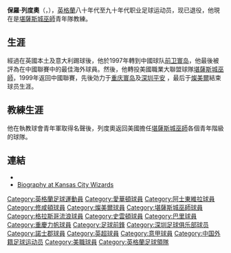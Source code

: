 {{Football player infobox 
|  playername = 列度奧
|  image    =  
|  fullname = Paul Rideout 
|  dateofbirth = {{birth date and age|df=yes|1964|08|14}} 
|  cityofbirth = 普利茅斯
|  countryofbirth = 英格蘭 
|  currentclub  =  
|  clubnumber =  
|  position = [[前鋒_(足球)|前鋒]] 
|  youthyears = 
|  youthclubs = 
|  years = 1980–83 <br> 1983–85 <br> 1985–88 <br> 1988–91 <br> 1990–91 <br> 1991 <br> 1992 <br> 1992–97 <br> 1997 <br> 1998–99 <br> 1999 <br> 2000 <br> 2000–02 
|  clubs = [[史雲頓|史雲頓]] <br> [[阿士東維拉|阿士東維拉]] <br> [[巴里|巴里]] <br> [[修咸頓|修咸頓]] <br> [[史雲頓|史雲頓]] (借用) <br> [[諾士郡|諾士郡]] <br> [[格拉斯哥流浪|格拉斯哥流浪]] <br> [[愛華頓|愛華頓]] <br> [[前卫寰岛|前卫寰岛]] <br> [[堪薩斯城巫師|堪薩斯城巫師]] <br> [[重庆寰岛|重庆寰岛]] <br> [[深圳平安|深圳平安]] <br> [[燦美爾|燦美爾]]
|  caps(goals) = {{0}}{{0}}95 (38) <br>{{0}}{{0}}54 (19) <br>{{0}}{{0}}99 (23) <br>{{0}}{{0}}75 (19) <br>{{0}}{{0}}{{0}}9 {{0}}(1) <br>{{0}}{{0}}11 {{0}}(3) <br>{{0}}{{0}}12 {{0}}(1) <br>{{0}}111 (29) <br>{{0}}{{0}}18 {{0}}(2) <br>{{0}}{{0}}27 {{0}}(4) <br>{{0}}{{0}}26 {{0}}(2) <br> {{0}}{{0}}10 {{0}}(0)<br>{{0}}{{0}}46 {{0}}(6)
|  nationalyears = 1984–86
|  nationalteam = [[英格蘭21歲以下足球代表隊|英格蘭U21]]
|  nationalcaps(goals) = {{0}}{{0}}{{0}}6 {{0}}(1)
|  pcupdate =  
|  ntupdate =  
}}
'''保羅·列度奧'''（{{lang-en|Paul Rideout}}，{{bd|1964年|8月14日|}}），[[英格蘭|英格蘭]]八十年代至九十年代职业足球运动员，现已退役，他現在是[[堪薩斯城巫師|堪薩斯城巫師]]青年隊教練。

==生涯==
經過在英國本土及意大利踢球後，他於1997年轉到中國球队[[前卫寰岛|前卫寰岛]]，他最後被評為在中國聯賽中的最佳海外球員。然後，他轉投美國職業大聯盟球隊[[堪薩斯城巫師|堪薩斯城巫師]]，1999年返回中國聯賽，先後効力于[[重庆寰岛|重庆寰岛]]及[[深圳平安|深圳平安]] ，最后于[[燦美爾|燦美爾]]結束球员生涯。

==教練生涯==
他在執教球會青年軍取得名聲後，列度奧返回美國擔任[[堪薩斯城巫師|堪薩斯城巫師]]各個青年階級的球隊。

==連結==
*{{soccerbase|6723|Paul Rideout}}
*[https://web.archive.org/web/20080509154059/http://kc.wizards.mlsnet.com/t105/youth/coach_bios/#rideout Biography at Kansas City Wizards]

{{DEFAULTSORT:Rideout, Paul}}
[[Category:英格蘭足球運動員|Category:英格蘭足球運動員]]
[[Category:愛華頓球員|Category:愛華頓球員]]
[[Category:阿士東維拉球員|Category:阿士東維拉球員]]
[[Category:修咸頓球員|Category:修咸頓球員]]
[[Category:燦美爾球員|Category:燦美爾球員]]
[[Category:堪薩斯城巫師球員|Category:堪薩斯城巫師球員]]
[[Category:格拉斯哥流浪球員|Category:格拉斯哥流浪球員]]
[[Category:史雲頓球員|Category:史雲頓球員]]
[[Category:巴里球員|Category:巴里球員]]
[[Category:重慶力帆球員|Category:重慶力帆球員]]
[[Category:足球前鋒|Category:足球前鋒]]
[[Category:深圳足球俱乐部球员|Category:深圳足球俱乐部球员]]
[[Category:諾士郡球員|Category:諾士郡球員]]
[[Category:英超球員|Category:英超球員]]
[[Category:意甲球員|Category:意甲球員]]
[[Category:中国外籍足球运动员|Category:中国外籍足球运动员]]
[[Category:美職球員|Category:美職球員]]
[[Category:英格蘭足球領隊|Category:英格蘭足球領隊]]